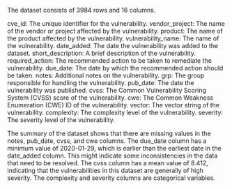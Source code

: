 The dataset consists of 3984 rows and 16 columns.

cve_id: The unique identifier for the vulnerability.
vendor_project: The name of the vendor or project affected by the vulnerability.
product: The name of the product affected by the vulnerability.
vulnerability_name: The name of the vulnerability.
date_added: The date the vulnerability was added to the dataset.
short_description: A brief description of the vulnerability.
required_action: The recommended action to be taken to remediate the vulnerability.
due_date: The date by which the recommended action should be taken.
notes: Additional notes on the vulnerability.
grp: The group responsible for handling the vulnerability.
pub_date: The date the vulnerability was published.
cvss: The Common Vulnerability Scoring System (CVSS) score of the vulnerability.
cwe: The Common Weakness Enumeration (CWE) ID of the vulnerability.
vector: The vector string of the vulnerability.
complexity: The complexity level of the vulnerability.
severity: The severity level of the vulnerability.

The summary of the dataset shows that there are missing values in the notes, pub_date, cvss, and cwe columns. The due_date column has a minimum value of 2020-01-29, which is earlier than the earliest date in the date_added column. This might indicate some inconsistencies in the data that need to be resolved. The cvss column has a mean value of 8.412, indicating that the vulnerabilities in this dataset are generally of high severity. The complexity and severity columns are categorical variables.